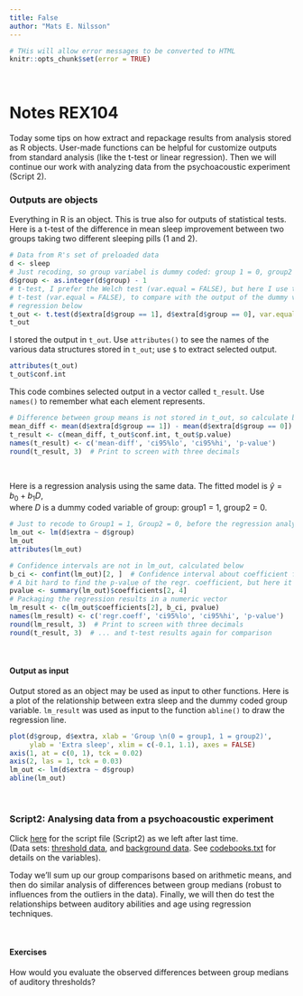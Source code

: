 ---
title: False
author: "Mats E. Nilsson"
---

```{r setup, cache = FALSE, echo = FALSE}
# THis will allow error messages to be converted to HTML
knitr::opts_chunk$set(error = TRUE)
```
\  
\


# Notes REX104
Today some tips on how extract and repackage results from analysis stored as 
R objects. User-made functions can be helpful for customize outputs from 
standard analysis (like the t-test or linear regression). Then we will continue 
our work with analyzing data from the psychoacoustic experiment (Script 2).


### Outputs are objects
Everything in R is an object. This is true also for outputs of statistical tests.
Here is a t-test of the difference in mean sleep improvement between two groups 
taking two different sleeping pills (1 and 2). 
```{r}
# Data from R's set of preloaded data
d <- sleep
# Just recoding, so group variabel is dummy coded: group 1 = 0, group2 = 1
d$group <- as.integer(d$group) - 1
# t-test, I prefer the Welch test (var.equal = FALSE), but here I use the standard
# t-test (var.equal = FALSE), to compare with the output of the dummy variable 
# regression below
t_out <- t.test(d$extra[d$group == 1], d$extra[d$group == 0], var.equal = TRUE)
t_out
```

I stored the output in `t_out`. Use `attributes()` to see the names of the 
various data structures stored in `t_out`; use `$` to extract selected 
output. 
```{r}
attributes(t_out)
t_out$conf.int
```

This code combines selected output in a vector called `t_result`. Use 
`names()` to remember what each element represents.
```{r}
# Difference between group means is not stored in t_out, so calculate below
mean_diff <- mean(d$extra[d$group == 1]) - mean(d$extra[d$group == 0])  
t_result <- c(mean_diff, t_out$conf.int, t_out$p.value)
names(t_result) <- c('mean-diff', 'ci95%lo', 'ci95%hi', 'p-value')
round(t_result, 3)  # Print to screen with three decimals
```

\  

Here is a regression analysis using the same data. The fitted model is 
$\hat{y} = b_0 + b_1D$,  
where $D$ is a dummy coded variable of group: group1 = 1, group2 = 0.  
```{r}
# Just to recode to Group1 = 1, Group2 = 0, before the regression analysis, lm()
lm_out <- lm(d$extra ~ d$group)
lm_out
attributes(lm_out)
```

```{r}
# Confidence intervals are not in lm_out, calculated below
b_ci <- confint(lm_out)[2, ]  # Confidence interval about coefficient for group-dummy
# A bit hard to find the p-value of the regr. coefficient, but here it is:
pvalue <- summary(lm_out)$coefficients[2, 4]
# Packaging the regression results in a numeric vector
lm_result <- c(lm_out$coefficients[2], b_ci, pvalue)
names(lm_result) <- c('regr.coeff', 'ci95%lo', 'ci95%hi', 'p-value')
round(lm_result, 3)  # Print to screen with three decimals
round(t_result, 3)  # ... and t-test results again for comparison
```


\  

#### Output as input

Output stored as an object may be used as input to other functions. Here is a plot 
of the relationship between extra sleep and the dummy coded group 
variable. `lm_result` was used as input to the function `abline()` to draw the 
regression line.

```{r, fig.width = 3}
plot(d$group, d$extra, xlab = 'Group \n(0 = group1, 1 = group2)',  
     ylab = 'Extra sleep', xlim = c(-0.1, 1.1), axes = FALSE)
axis(1, at = c(0, 1), tck = 0.02)
axis(2, las = 1, tck = 0.03)
lm_out <- lm(d$extra ~ d$group)
abline(lm_out)
```
 
 

\  
\  
\ 


### Script2: Analysing data from a psychoacoustic experiment
Click
<a href="script2_3.R" target="_blank">here</a>
for the script file (Script2) as we left after last time.  
(Data sets:  <a href="./stat1/threshold_data.txt" target="_blank">threshold data</a>, and 
<a href="./stat1/background_data.txt" target="_blank">background data</a>. See 
<a href="./stat1/codebooks.txt" target="_blank">codebooks.txt</a>
for details on the variables).


Today we'll sum up our group comparisons based on arithmetic means, and then do 
similar analysis of differences between group medians (robust to influences from 
the outliers in the data). Finally, we will then do test the relationships between 
auditory abilities and age using regression techniques. 

\ 

#### Exercises
How would you evaluate the observed differences between group medians of 
auditory thresholds?  


\  
\  




